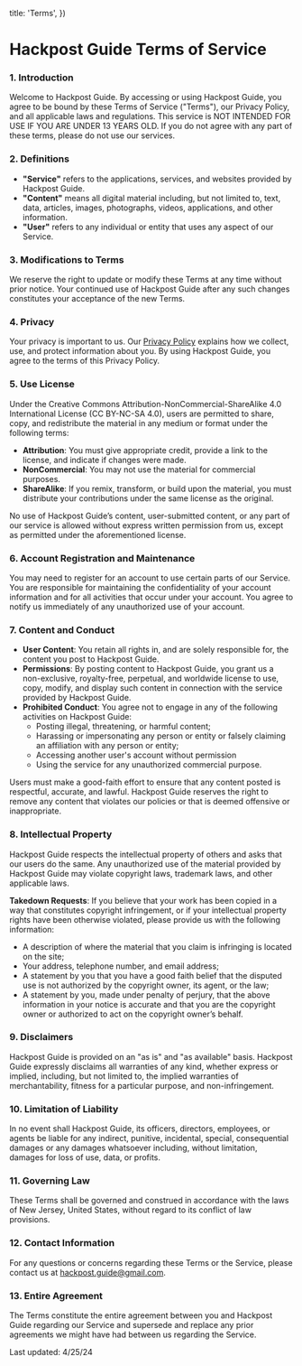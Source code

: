 
  title: 'Terms',
})


# Hackpost Guide Terms of Service

### 1. Introduction

Welcome to Hackpost Guide. By accessing or using Hackpost Guide, you agree to be bound by these Terms of Service ("Terms"), our Privacy Policy, and all applicable laws and regulations. This service is NOT INTENDED FOR USE IF YOU ARE UNDER 13 YEARS OLD. If you do not agree with any part of these terms, please do not use our services.

### 2. Definitions

- **"Service"** refers to the applications, services, and websites provided by Hackpost Guide.
- **"Content"** means all digital material including, but not limited to, text, data, articles, images, photographs, videos, applications, and other information.
- **"User"** refers to any individual or entity that uses any aspect of our Service.

### 3. Modifications to Terms

We reserve the right to update or modify these Terms at any time without prior notice. Your continued use of Hackpost Guide after any such changes constitutes your acceptance of the new Terms.

### 4. Privacy

Your privacy is important to us. Our [Privacy Policy](privacy) explains how we collect, use, and protect information about you. By using Hackpost Guide, you agree to the terms of this Privacy Policy.

### 5. Use License

Under the Creative Commons Attribution-NonCommercial-ShareAlike 4.0 International License (CC BY-NC-SA 4.0), users are permitted to share, copy, and redistribute the material in any medium or format under the following terms:
- **Attribution**: You must give appropriate credit, provide a link to the license, and indicate if changes were made.
- **NonCommercial**: You may not use the material for commercial purposes.
- **ShareAlike**: If you remix, transform, or build upon the material, you must distribute your contributions under the same license as the original.

No use of Hackpost Guide’s content, user-submitted content, or any part of our service is allowed without express written permission from us, except as permitted under the aforementioned license.

### 6. Account Registration and Maintenance

You may need to register for an account to use certain parts of our Service. You are responsible for maintaining the confidentiality of your account information and for all activities that occur under your account. You agree to notify us immediately of any unauthorized use of your account.

### 7. Content and Conduct

- **User Content**: You retain all rights in, and are solely responsible for, the content you post to Hackpost Guide.
- **Permissions**: By posting content to Hackpost Guide, you grant us a non-exclusive, royalty-free, perpetual, and worldwide license to use, copy, modify, and display such content in connection with the service provided by Hackpost Guide.
- **Prohibited Conduct**: You agree not to engage in any of the following activities on Hackpost Guide:
  - Posting illegal, threatening, or harmful content;
  - Harassing or impersonating any person or entity or falsely claiming an affiliation with any person or entity;
  - Accessing another user's account without permission
  - Using the service for any unauthorized commercial purpose.

Users must make a good-faith effort to ensure that any content posted is respectful, accurate, and lawful. Hackpost Guide reserves the right to remove any content that violates our policies or that is deemed offensive or inappropriate.

### 8. Intellectual Property

Hackpost Guide respects the intellectual property of others and asks that our users do the same. Any unauthorized use of the material provided by Hackpost Guide may violate copyright laws, trademark laws, and other applicable laws.

**Takedown Requests**: If you believe that your work has been copied in a way that constitutes copyright infringement, or if your intellectual property rights have been otherwise violated, please provide us with the following information:
  - A description of where the material that you claim is infringing is located on the site;
  - Your address, telephone number, and email address;
  - A statement by you that you have a good faith belief that the disputed use is not authorized by the copyright owner, its agent, or the law;
  - A statement by you, made under penalty of perjury, that the above information in your notice is accurate and that you are the copyright owner or authorized to act on the copyright owner’s behalf.

### 9. Disclaimers

Hackpost Guide is provided on an "as is" and "as available" basis. Hackpost Guide expressly disclaims all warranties of any kind, whether express or implied, including, but not limited to, the implied warranties of merchantability, fitness for a particular purpose, and non-infringement.

### 10. Limitation of Liability

In no event shall Hackpost Guide, its officers, directors, employees, or agents be liable for any indirect, punitive, incidental, special, consequential damages or any damages whatsoever including, without limitation, damages for loss of use, data, or profits.

### 11. Governing Law

These Terms shall be governed and construed in accordance with the laws of New Jersey, United States, without regard to its conflict of law provisions.

### 12. Contact Information

For any questions or concerns regarding these Terms or the Service, please contact us at hackpost.guide@gmail.com.

### 13. Entire Agreement

The Terms constitute the entire agreement between you and Hackpost Guide regarding our Service and supersede and replace any prior agreements we might have had between us regarding the Service.



Last updated: 4/25/24

